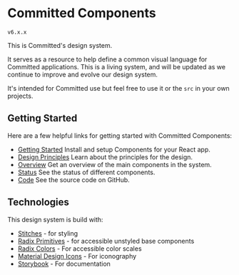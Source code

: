 
<Meta title="Design System/Introduction" />

# Committed Components

<!-- Omitted due to Storybook v6.3 bug https://github.com/storybookjs/storybook/issues/15359
<code>v{version}</code> -->

<code>v6.x.x</code>

This is Committed's design system.

It serves as a resource to help define a common visual language for Committed applications.
This is a living system, and will be updated as we continue to improve and evolve our design system.

It's intended for Committed use but feel free to use it or the `src` in your own projects.

## Getting Started

Here are a few helpful links for getting started with Committed Components:

- [Getting Started](/docs/design-system-getting-started--page) Install and setup Components for your React app.
- [Design Principles](/docs/design-system-design-principles--page) Learn about the principles for the design.
- [Overview](/docs/examples-overview--overview) Get an overview of the main components in the system.
- [Status](/docs/design-system-status--page) See the status of different components.
- [Code](https://github.com/commitd/components) See the source code on GitHub.

## Technologies

This design system is build with:

- [Stitches](https://stitches.dev/) - for styling
- [Radix Primitives](https://www.radix-ui.com/docs/primitives/overview/introduction) - for accessible unstyled base components
- [Radix Colors](https://www.radix-ui.com/colors) - For accessible color scales
- [Material Design Icons](https://materialdesignicons.com/) - For iconography
- [Storybook](https://storybook.js.org/) - For documentation
